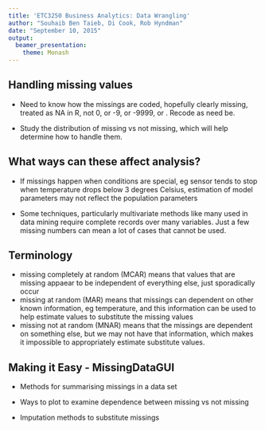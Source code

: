 ```yaml
---
title: 'ETC3250 Business Analytics: Data Wrangling'
author: "Souhaib Ben Taieb, Di Cook, Rob Hyndman"
date: "September 10, 2015"
output:
  beamer_presentation: 
    theme: Monash
---
```


## Handling missing values

- Need to know how the missings are coded, hopefully clearly missing, treated as NA in R, not 0, or -9, or -9999, or . Recode as need be.

- Study the distribution of missing vs not missing, which will help determine how to handle them.

## What ways can these affect analysis?

- If missings happen when conditions are special, eg sensor tends to stop when temperature drops below 3 degrees Celsius, estimation of model parameters may not reflect the population parameters

- Some techniques, particularly multivariate methods like many used in data mining require complete records over many variables. Just a few missing numbers can mean a lot of cases that cannot be used. 

## Terminology

- missing completely at random (MCAR) means that values that are missing appaear to be independent of everything else, just sporadically occur
- missing at random (MAR) means that missings can dependent on other known information, eg temperature, and this information can be used to help estimate values to substitute the missing values
- missing not at random (MNAR) means that the missings are dependent on something else, but we may not have that information, which makes it impossible to appropriately estimate substitute values.

## Making it Easy - MissingDataGUI

- Methods for summarising missings in a data set

- Ways to plot to examine dependence between missing vs not missing

- Imputation methods to substitute missings


